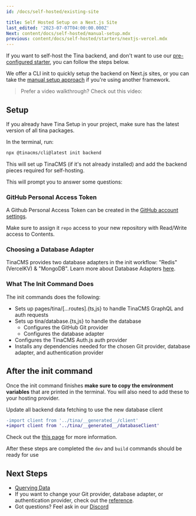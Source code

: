 ```yaml
---
id: /docs/self-hosted/existing-site

title: Self Hosted Setup on a Next.js Site
last_edited: '2023-07-07T04:00:00.000Z'
Next: content/docs/self-hosted/manual-setup.mdx
previous: content/docs/self-hosted/starters/nextjs-vercel.mdx
---
```


If you want to self-host the Tina backend, and don't want to use our [pre-configured starter](/docs/self-hosted/starters/nextjs-vercel/), you can follow the steps below.

We offer a CLI init to quickly setup the backend on Next.js sites, or you can take the [manual setup approach](/docs/self-hosted/manual-setup/) if you're using another framework.

> Prefer a video walkthrough? Check out this video:

<Youtube embedSrc="https://www.youtube.com/embed/Jq5yWF1c0aM" />

## Setup

If you already have Tina Setup in your project, make sure has the latest version of all tina packages.

In the terminal, run:

```bash
npx @tinacms/cli@latest init backend
```

This will set up TinaCMS (if it's not already installed) and add the backend pieces required for self-hosting.

This will prompt you to answer some questions:

### GitHub Personal Access Token

A Github Personal Access Token can be created in the [GitHub account settings](https://github.com/settings/personal-access-tokens/new).

Make sure to assign it `repo` access to your new repository with Read/Write access to Contents.

### Choosing a Database Adapter

TinaCMS provides two database adapters in the init workflow: "Redis" (VercelKV) & "MongoDB". Learn more about Database Adapters [here](/docs/reference/self-hosted/database-adapter/overview/).

### What The Init Command Does

The init commands does the following:

- Sets up pages/tina/\[...routes].{ts,js} to handle TinaCMS GraphQL and auth requests
- Sets up tina/database.{ts,js} to handle the database
  - Configures the GitHub Git provider
  - Configures the database adapter
- Configures the TinaCMS Auth.js auth provider
- Installs any dependencies needed for the chosen Git provider, database adapter, and authentication provider

## After the init command

Once the init command finishes **make sure to copy the environment variables** that are printed in the terminal. You will also need to add these to your hosting provider.

Update all backend data fetching to use the new database client

```diff
-import client from '../tina/__generated__/client'
+import client from '../tina/__generated__/databaseClient'
```

Check out the [this page](/docs/self-hosted/querying-data) for more information.

After these steps are completed the `dev` and `build` commands should be ready for use

## Next Steps

- [Querying Data](/docs/self-hosted/querying-data)
- If you want to change your Git provider, database adapter, or authentication provider, check out the [reference](/docs/reference/self-hosted/overview/).
- Got questions? Feel ask in our [Discord](https://discord.com/invite/zumN63Ybpf)
